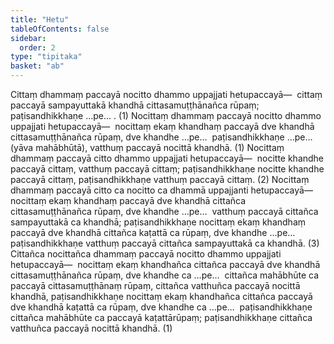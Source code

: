 ```yaml
---
title: "Hetu"
tableOfContents: false
sidebar:
  order: 2
type: "tipitaka"
basket: "ab"
---
```



<DynamicBreadcrumb />

<Division number="61">

<Paragraph number="2455">
Cittaṃ dhammaṃ paccayā nocitto dhammo uppajjati hetupaccayā—  cittaṃ paccayā sampayuttakā khandhā cittasamuṭṭhānañca rūpaṃ; paṭisandhikkhaṇe …pe… . (1)
</Paragraph>

<Paragraph number="2456">
Nocittaṃ dhammaṃ paccayā nocitto dhammo uppajjati hetupaccayā—  nocittaṃ ekaṃ khandhaṃ paccayā dve khandhā cittasamuṭṭhānañca rūpaṃ, dve khandhe …pe…  paṭisandhikkhaṇe …pe…  (yāva mahābhūtā), vatthuṃ paccayā nocittā khandhā. (1)
</Paragraph>

<Paragraph number="2457">
Nocittaṃ dhammaṃ paccayā citto dhammo uppajjati hetupaccayā—  nocitte khandhe paccayā cittaṃ, vatthuṃ paccayā cittaṃ; paṭisandhikkhaṇe nocitte khandhe paccayā cittaṃ, paṭisandhikkhaṇe vatthuṃ paccayā cittaṃ. (2)
</Paragraph>

<Paragraph number="2458">
Nocittaṃ dhammaṃ paccayā citto ca nocitto ca dhammā uppajjanti hetupaccayā—  nocittaṃ ekaṃ khandhaṃ paccayā dve khandhā cittañca cittasamuṭṭhānañca rūpaṃ, dve khandhe …pe…  vatthuṃ paccayā cittañca sampayuttakā ca khandhā; paṭisandhikkhaṇe nocittaṃ ekaṃ khandhaṃ paccayā dve khandhā cittañca kaṭattā ca rūpaṃ, dve khandhe …pe…  paṭisandhikkhaṇe vatthuṃ paccayā cittañca sampayuttakā ca khandhā. (3)
</Paragraph>

<Paragraph number="2459">
Cittañca nocittañca dhammaṃ paccayā nocitto dhammo uppajjati hetupaccayā—  nocittaṃ ekaṃ khandhañca cittañca paccayā dve khandhā cittasamuṭṭhānañca rūpaṃ, dve khandhe ca …pe…  cittañca mahābhūte ca paccayā cittasamuṭṭhānaṃ rūpaṃ, cittañca vatthuñca paccayā nocittā khandhā, paṭisandhikkhaṇe nocittaṃ ekaṃ khandhañca cittañca paccayā dve khandhā kaṭattā ca rūpaṃ, dve khandhe ca …pe…  paṭisandhikkhaṇe cittañca mahābhūte ca paccayā kaṭattārūpaṃ; paṭisandhikkhaṇe cittañca vatthuñca paccayā nocittā khandhā. (1)
</Paragraph>
</Division>